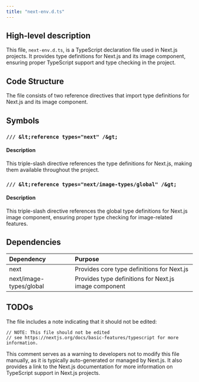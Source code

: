 ```yaml
---
title: "next-env.d.ts"
---
```


## High-level description

This file, `next-env.d.ts`, is a TypeScript declaration file used in Next.js projects. It provides type definitions for Next.js and its image component, ensuring proper TypeScript support and type checking in the project.

## Code Structure

The file consists of two reference directives that import type definitions for Next.js and its image component.

## Symbols

### `/// &lt;reference types="next" /&gt;`
#### Description
This triple-slash directive references the type definitions for Next.js, making them available throughout the project.

### `/// &lt;reference types="next/image-types/global" /&gt;`
#### Description
This triple-slash directive references the global type definitions for Next.js image component, ensuring proper type checking for image-related features.

## Dependencies
| Dependency | Purpose |
|:-----------|:--------|
| next | Provides core type definitions for Next.js |
| next/image-types/global | Provides type definitions for Next.js image component |

## TODOs

The file includes a note indicating that it should not be edited:

```
// NOTE: This file should not be edited
// see https://nextjs.org/docs/basic-features/typescript for more information.
```

This comment serves as a warning to developers not to modify this file manually, as it is typically auto-generated or managed by Next.js. It also provides a link to the Next.js documentation for more information on TypeScript support in Next.js projects.